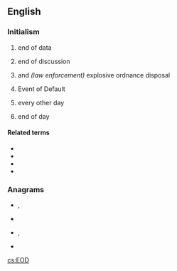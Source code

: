 ==English==

===Initialism===
{{rfc-header|Initialism}}
{{head|en|initialism}}

# {{label|en|computing}} end of data
# {{label|en|Internet slang}} end of discussion
# {{label|en|military}} and ''(law enforcement)'' explosive ordnance disposal
# {{label|en|finance|legal}} Event of Default
# {{label|en|medical}} every other day
# {{label|en|business}} end of day

====Related terms====
* {{l|en|BOF}}
* {{l|en|EOB}}
* {{l|en|EOF}}
* {{l|en|BOD}}

===Anagrams===
* {{l|en|doe}}, {{l|en|DOE}}
* {{l|en|Edo}}
* {{l|en|ode}}, {{l|en|ODE}}
* {{l|en|OED}}

[[cs:EOD]]